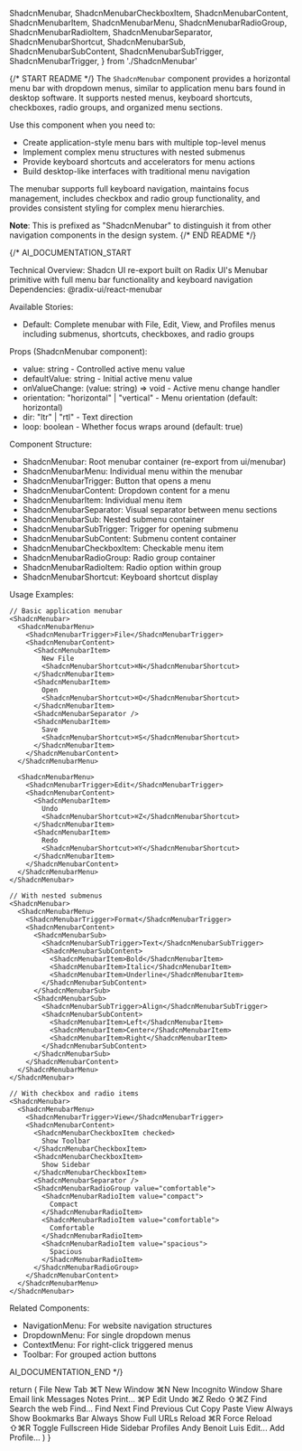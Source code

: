   ShadcnMenubar,
  ShadcnMenubarCheckboxItem,
  ShadcnMenubarContent,
  ShadcnMenubarItem,
  ShadcnMenubarMenu,
  ShadcnMenubarRadioGroup,
  ShadcnMenubarRadioItem,
  ShadcnMenubarSeparator,
  ShadcnMenubarShortcut,
  ShadcnMenubarSub,
  ShadcnMenubarSubContent,
  ShadcnMenubarSubTrigger,
  ShadcnMenubarTrigger,
} from './ShadcnMenubar'

{/* START README */}
The `ShadcnMenubar` component provides a horizontal menu bar with dropdown menus, similar to application menu bars found in desktop software. It supports nested menus, keyboard shortcuts, checkboxes, radio groups, and organized menu sections.

Use this component when you need to:

- Create application-style menu bars with multiple top-level menus
- Implement complex menu structures with nested submenus
- Provide keyboard shortcuts and accelerators for menu actions
- Build desktop-like interfaces with traditional menu navigation

The menubar supports full keyboard navigation, maintains focus management, includes checkbox and radio group functionality, and provides consistent styling for complex menu hierarchies.

**Note**: This is prefixed as "ShadcnMenubar" to distinguish it from other navigation components in the design system.
{/* END README */}

{/*
AI_DOCUMENTATION_START

Technical Overview: Shadcn UI re-export built on Radix UI's Menubar primitive with full menu bar functionality and keyboard navigation
Dependencies: @radix-ui/react-menubar

Available Stories:

- Default: Complete menubar with File, Edit, View, and Profiles menus including submenus, shortcuts, checkboxes, and radio groups

Props (ShadcnMenubar component):

- value: string - Controlled active menu value
- defaultValue: string - Initial active menu value
- onValueChange: (value: string) => void - Active menu change handler
- orientation: "horizontal" | "vertical" - Menu orientation (default: horizontal)
- dir: "ltr" | "rtl" - Text direction
- loop: boolean - Whether focus wraps around (default: true)

Component Structure:

- ShadcnMenubar: Root menubar container (re-export from ui/menubar)
- ShadcnMenubarMenu: Individual menu within the menubar
- ShadcnMenubarTrigger: Button that opens a menu
- ShadcnMenubarContent: Dropdown content for a menu
- ShadcnMenubarItem: Individual menu item
- ShadcnMenubarSeparator: Visual separator between menu sections
- ShadcnMenubarSub: Nested submenu container
- ShadcnMenubarSubTrigger: Trigger for opening submenu
- ShadcnMenubarSubContent: Submenu content container
- ShadcnMenubarCheckboxItem: Checkable menu item
- ShadcnMenubarRadioGroup: Radio group container
- ShadcnMenubarRadioItem: Radio option within group
- ShadcnMenubarShortcut: Keyboard shortcut display

Usage Examples:

```tsx
// Basic application menubar
<ShadcnMenubar>
  <ShadcnMenubarMenu>
    <ShadcnMenubarTrigger>File</ShadcnMenubarTrigger>
    <ShadcnMenubarContent>
      <ShadcnMenubarItem>
        New File
        <ShadcnMenubarShortcut>⌘N</ShadcnMenubarShortcut>
      </ShadcnMenubarItem>
      <ShadcnMenubarItem>
        Open
        <ShadcnMenubarShortcut>⌘O</ShadcnMenubarShortcut>
      </ShadcnMenubarItem>
      <ShadcnMenubarSeparator />
      <ShadcnMenubarItem>
        Save
        <ShadcnMenubarShortcut>⌘S</ShadcnMenubarShortcut>
      </ShadcnMenubarItem>
    </ShadcnMenubarContent>
  </ShadcnMenubarMenu>

  <ShadcnMenubarMenu>
    <ShadcnMenubarTrigger>Edit</ShadcnMenubarTrigger>
    <ShadcnMenubarContent>
      <ShadcnMenubarItem>
        Undo
        <ShadcnMenubarShortcut>⌘Z</ShadcnMenubarShortcut>
      </ShadcnMenubarItem>
      <ShadcnMenubarItem>
        Redo
        <ShadcnMenubarShortcut>⌘Y</ShadcnMenubarShortcut>
      </ShadcnMenubarItem>
    </ShadcnMenubarContent>
  </ShadcnMenubarMenu>
</ShadcnMenubar>

// With nested submenus
<ShadcnMenubar>
  <ShadcnMenubarMenu>
    <ShadcnMenubarTrigger>Format</ShadcnMenubarTrigger>
    <ShadcnMenubarContent>
      <ShadcnMenubarSub>
        <ShadcnMenubarSubTrigger>Text</ShadcnMenubarSubTrigger>
        <ShadcnMenubarSubContent>
          <ShadcnMenubarItem>Bold</ShadcnMenubarItem>
          <ShadcnMenubarItem>Italic</ShadcnMenubarItem>
          <ShadcnMenubarItem>Underline</ShadcnMenubarItem>
        </ShadcnMenubarSubContent>
      </ShadcnMenubarSub>
      <ShadcnMenubarSub>
        <ShadcnMenubarSubTrigger>Align</ShadcnMenubarSubTrigger>
        <ShadcnMenubarSubContent>
          <ShadcnMenubarItem>Left</ShadcnMenubarItem>
          <ShadcnMenubarItem>Center</ShadcnMenubarItem>
          <ShadcnMenubarItem>Right</ShadcnMenubarItem>
        </ShadcnMenubarSubContent>
      </ShadcnMenubarSub>
    </ShadcnMenubarContent>
  </ShadcnMenubarMenu>
</ShadcnMenubar>

// With checkbox and radio items
<ShadcnMenubar>
  <ShadcnMenubarMenu>
    <ShadcnMenubarTrigger>View</ShadcnMenubarTrigger>
    <ShadcnMenubarContent>
      <ShadcnMenubarCheckboxItem checked>
        Show Toolbar
      </ShadcnMenubarCheckboxItem>
      <ShadcnMenubarCheckboxItem>
        Show Sidebar
      </ShadcnMenubarCheckboxItem>
      <ShadcnMenubarSeparator />
      <ShadcnMenubarRadioGroup value="comfortable">
        <ShadcnMenubarRadioItem value="compact">
          Compact
        </ShadcnMenubarRadioItem>
        <ShadcnMenubarRadioItem value="comfortable">
          Comfortable
        </ShadcnMenubarRadioItem>
        <ShadcnMenubarRadioItem value="spacious">
          Spacious
        </ShadcnMenubarRadioItem>
      </ShadcnMenubarRadioGroup>
    </ShadcnMenubarContent>
  </ShadcnMenubarMenu>
</ShadcnMenubar>
```

Related Components:

- NavigationMenu: For website navigation structures
- DropdownMenu: For single dropdown menus
- ContextMenu: For right-click triggered menus
- Toolbar: For grouped action buttons

AI_DOCUMENTATION_END
*/}

  return (
    <ShadcnMenubar>
      <ShadcnMenubarMenu>
        <ShadcnMenubarTrigger>File</ShadcnMenubarTrigger>
        <ShadcnMenubarContent>
          <ShadcnMenubarItem>
            New Tab <ShadcnMenubarShortcut>⌘T</ShadcnMenubarShortcut>
          </ShadcnMenubarItem>
          <ShadcnMenubarItem>
            New Window <ShadcnMenubarShortcut>⌘N</ShadcnMenubarShortcut>
          </ShadcnMenubarItem>
          <ShadcnMenubarItem disabled>New Incognito Window</ShadcnMenubarItem>
          <ShadcnMenubarSeparator />
          <ShadcnMenubarSub>
            <ShadcnMenubarSubTrigger>Share</ShadcnMenubarSubTrigger>
            <ShadcnMenubarSubContent>
              <ShadcnMenubarItem>Email link</ShadcnMenubarItem>
              <ShadcnMenubarItem>Messages</ShadcnMenubarItem>
              <ShadcnMenubarItem>Notes</ShadcnMenubarItem>
            </ShadcnMenubarSubContent>
          </ShadcnMenubarSub>
          <ShadcnMenubarSeparator />
          <ShadcnMenubarItem>
            Print... <ShadcnMenubarShortcut>⌘P</ShadcnMenubarShortcut>
          </ShadcnMenubarItem>
        </ShadcnMenubarContent>
      </ShadcnMenubarMenu>
      <ShadcnMenubarMenu>
        <ShadcnMenubarTrigger>Edit</ShadcnMenubarTrigger>
        <ShadcnMenubarContent>
          <ShadcnMenubarItem>
            Undo <ShadcnMenubarShortcut>⌘Z</ShadcnMenubarShortcut>
          </ShadcnMenubarItem>
          <ShadcnMenubarItem>
            Redo <ShadcnMenubarShortcut>⇧⌘Z</ShadcnMenubarShortcut>
          </ShadcnMenubarItem>
          <ShadcnMenubarSeparator />
          <ShadcnMenubarSub>
            <ShadcnMenubarSubTrigger>Find</ShadcnMenubarSubTrigger>
            <ShadcnMenubarSubContent>
              <ShadcnMenubarItem>Search the web</ShadcnMenubarItem>
              <ShadcnMenubarSeparator />
              <ShadcnMenubarItem>Find...</ShadcnMenubarItem>
              <ShadcnMenubarItem>Find Next</ShadcnMenubarItem>
              <ShadcnMenubarItem>Find Previous</ShadcnMenubarItem>
            </ShadcnMenubarSubContent>
          </ShadcnMenubarSub>
          <ShadcnMenubarSeparator />
          <ShadcnMenubarItem>Cut</ShadcnMenubarItem>
          <ShadcnMenubarItem>Copy</ShadcnMenubarItem>
          <ShadcnMenubarItem>Paste</ShadcnMenubarItem>
        </ShadcnMenubarContent>
      </ShadcnMenubarMenu>
      <ShadcnMenubarMenu>
        <ShadcnMenubarTrigger>View</ShadcnMenubarTrigger>
        <ShadcnMenubarContent>
          <ShadcnMenubarCheckboxItem>
            Always Show Bookmarks Bar
          </ShadcnMenubarCheckboxItem>
          <ShadcnMenubarCheckboxItem checked>
            Always Show Full URLs
          </ShadcnMenubarCheckboxItem>
          <ShadcnMenubarSeparator />
          <ShadcnMenubarItem inset>
            Reload <ShadcnMenubarShortcut>⌘R</ShadcnMenubarShortcut>
          </ShadcnMenubarItem>
          <ShadcnMenubarItem disabled inset>
            Force Reload <ShadcnMenubarShortcut>⇧⌘R</ShadcnMenubarShortcut>
          </ShadcnMenubarItem>
          <ShadcnMenubarSeparator />
          <ShadcnMenubarItem inset>Toggle Fullscreen</ShadcnMenubarItem>
          <ShadcnMenubarSeparator />
          <ShadcnMenubarItem inset>Hide Sidebar</ShadcnMenubarItem>
        </ShadcnMenubarContent>
      </ShadcnMenubarMenu>
      <ShadcnMenubarMenu>
        <ShadcnMenubarTrigger>Profiles</ShadcnMenubarTrigger>
        <ShadcnMenubarContent>
          <ShadcnMenubarRadioGroup value="benoit">
            <ShadcnMenubarRadioItem value="andy">Andy</ShadcnMenubarRadioItem>
            <ShadcnMenubarRadioItem value="benoit">
              Benoit
            </ShadcnMenubarRadioItem>
            <ShadcnMenubarRadioItem value="Luis">Luis</ShadcnMenubarRadioItem>
          </ShadcnMenubarRadioGroup>
          <ShadcnMenubarSeparator />
          <ShadcnMenubarItem inset>Edit...</ShadcnMenubarItem>
          <ShadcnMenubarSeparator />
          <ShadcnMenubarItem inset>Add Profile...</ShadcnMenubarItem>
        </ShadcnMenubarContent>
      </ShadcnMenubarMenu>
    </ShadcnMenubar>
  )
}
